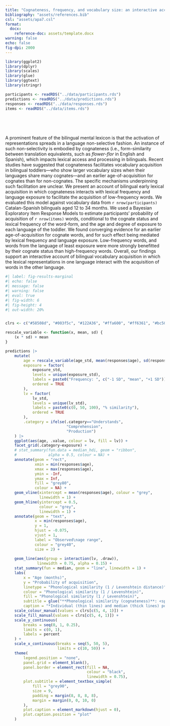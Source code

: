 ---
title: "Cognateness, frequency, and vocabulary size: an interactive account of bilingual lexical acquisition"
bibliography: "assets/references.bib"
csl: "assets/apa7.csl"
format:
  docx: 
    reference-doc: assets/template.docx
warning: false
echo: false
fig-dpi: 2000
---

```{r}
library(ggplot2)
library(dplyr)
library(scales)
library(glue)
library(ggtext)
library(stringr)

participants <- readRDS("../data/participants.rds")
predictions <- readRDS("../data/predictions.rds")
responses <- readRDS("../data/responses.rds")
items <- readRDS("../data/items.rds")

```

<br>

<br>

A prominent feature of the bilingual mental lexicon is that the activation of representations spreads in a language non-selective fashion. An instance of such non-selectivity is embodied by cognateness (i.e., form-similarity between translation equivalents, such as *flower*-*flor* in English and Spanish), which impacts lexical access and processing in bilinguals. Recent studies have suggested that cognateness facilitates vocabulary acquisition in bilingual toddlers---who show larger vocabulary sizes when their languages share many cognates---and an earlier age-of-acquisition for cognates than for non-cognates. The specific mechanisms underpinning such facilitation are unclear. We present an account of bilingual early lexical acquisition in which cognateness interacts with lexical frequency and language exposure to facilitate the acquisition of low-frequency words. We evaluated this model against vocabulary data from `r nrow(participants)` Catalan-Spanish bilinguals aged 12 to 34 months. We used a Bayesian Exploratory Item Response Models to estimate participants’ probability of acquisition of `r nrow(items)` words, conditional to the cognate status and lexical frequency of the word-form, and the age and degree of exposure to each language of the toddler. We found converging evidence for an earlier age-of-acquisition for cognate words, and for such effect being mediated by lexical frequency and language exposure. Low-frequency words, and words from the language of least exposure were more strongly benefitted by their cognate status than high-frequency words. Overall, our findings support an interactive account of bilingual vocabulary acquisition in which the lexical representations in one language interact with the acquisition of words in the other language.


```{r}
#| label: fig-results-marginal
#| echo: false
#| message: false
#| warning: false
#| eval: true
#| fig-width: 6
#| fig-height: 4
#| out-width: 20%


clrs <- c("#58508d", "#003f5c", "#122A36", "#ffa600", "#ff6361", "#bc5090")

rescale_variable <- function(x, mean, sd) {
    (x * sd) + mean
}

predictions |> 
    mutate(
        age = rescale_variable(age_std, mean(responses$age), sd(responses$age)),
        exposure = factor(
            exposure_std,
            levels = unique(exposure_std),
            labels = paste0("Frequency: ", c("-1 SD", "mean", "+1 SD")),
            ordered = TRUE
        ),
        lv = factor(
            lv_std,
            levels = unique(lv_std),
            labels = paste0(c(0, 50, 100), "% similarity"),
            ordered = TRUE
        ),
        .category = ifelse(.category=="Understands",
                           "Comprehension", 
                           "Production")
    ) |> 
    ggplot(aes(age, .value, colour = lv, fill = lv)) +
    facet_grid(.category~exposure) +
    # stat_summary(fun.data = median_hdi, geom = "ribbon",
    #              alpha = 0.5, colour = NA) +
    annotate(geom = "rect",
             xmin = min(responses$age),
             xmax = max(responses$age),
             ymin = -Inf,
             ymax = Inf,
             fill = "grey80",
             colour = NA) +
    geom_vline(xintercept = mean(responses$age), colour = "grey",
               linewidth = 1) +
    geom_hline(yintercept = 0.5,
               colour = "grey",
               linewidth = 1) +
    annotate(geom = "text",
             x = min(responses$age),
             y = 1,
             hjust = -0.075,
             vjust = 1,
             label = "Observed\nage range",
             colour = "grey40",
             size = 2) +
    
    geom_line(aes(group = interaction(lv, .draw)),
              linewidth = 0.75, alpha = 0.15) +
    stat_summary(fun = median, geom = "line", linewidth = 1) +
    labs(
        x = "Age (months)",
        y = "Probability of acquisition",
        linetype = "Phonological similarity (1 / Levenshtein distance)",
        colour = "Phonological similarity (1 / Levenshtein)",
        fill = "Phonological similarity (1 / Levenshtein)",
        subtitle = glue("**Phonological similarity (cognateness)**: <span style = 'color:{clrs[1]};'>100% similarity</span> <span style = 'color:{clrs[4]};'>50% similarity</span> <span style = 'color:{clrs[5]};'>0% similarity</span>"),
        caption = "*Individual (thin lines) and median (thick lines) posterior predictions from the Bayesian IRT model*.") +
    scale_colour_manual(values = clrs[c(5, 4, 1)]) +
    scale_fill_manual(values = clrs[c(5, 4, 1)]) +
    scale_y_continuous(
        breaks = seq(0, 1, 0.25),
        limits = c(0, 1),
        labels = percent
    ) +
    scale_x_continuous(breaks = seq(5, 50, 5),
                       limits = c(10, 50)) +
    theme(
        legend.position = "none",
        panel.grid = element_blank(),
        panel.border = element_rect(fill = NA, 
                                    colour = "black", 
                                    linewidth = 0.75),
        plot.subtitle = element_textbox_simple(
            fill = "grey90",
            size = 9,
            padding = margin(8, 8, 8, 8),
            margin = margin(0, 0, 10, 0)
        ),
        plot.caption = element_markdown(hjust = 0),
        plot.caption.position = "plot"
    )
```

